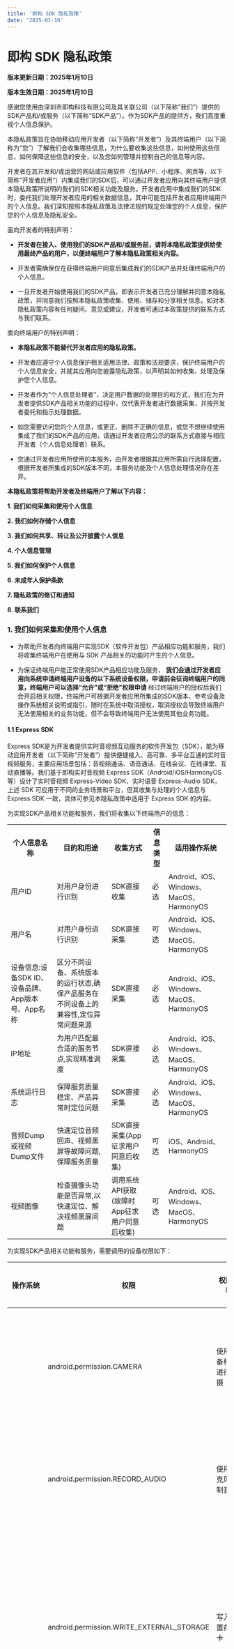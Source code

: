 ```yaml
---
title: '即构 SDK 隐私政策'
date: '2025-01-10'
---
```


# 即构 SDK 隐私政策

**版本更新日期：2025年1月10日**

**版本生效日期：2025年1月10日**


感谢您使用由深圳市即构科技有限公司及其关联公司（以下简称”我们“）提供的SDK产品和/或服务（以下简称“SDK产品”）。作为SDK产品的提供方，我们高度重视个人信息保护。

本隐私政策旨在协助移动应用开发者（以下简称“开发者”）及其终端用户（以下简称为“您”）了解我们会收集哪些信息，为什么要收集这些信息，如何使用这些信息，如何保障这些信息的安全，以及您如何管理并控制自己的信息等内容。

开发者在其开发和/或运营的网站或应用软件（包括APP、小程序、网页等，以下简称”开发者应用“）内集成我们的SDK后，可以通过开发者应用向其终端用户提供本隐私政策所说明的我们的SDK相关功能及服务。开发者应用中集成我们的SDK时，委托我们处理开发者应用的相关数据信息，其中可能包括开发者应用终端用户的个人信息。我们深知按照本隐私政策及法律法规的规定处理您的个人信息，保护您的个人信息及隐私安全。

面向开发者的特别声明：

 - **开发者在接入、使用我们的SDK产品和/或服务前，请将本隐私政策提供给使用最终产品的用户，以便终端用户了解本隐私政策相关内容。**

 - 开发者需确保仅在获得终端用户同意后集成我们的SDK产品并处理终端用户的个人信息。

 - 一旦开发者开始使用我们的SDK产品，即表示开发者已充分理解并同意本隐私政策，并同意我们按照本隐私政策收集、使用、储存和分享相关信息。如对本隐私政策内容有任何疑问、意见或建议，开发者可通过本政策提供的联系方式与我们联系。

面向终端用户的特别声明：

 - **本隐私政策不能替代开发者应用的隐私政策。**

 - 开发者应遵守个人信息保护相关适用法律、政策和法规要求，保护终端用户的个人信息安全，并就其应用向您披露隐私政策，以声明其如何收集、处理及保护您个人信息。

 - 开发者作为“个人信息处理者”，决定用户数据的处理目的和方式，我们在为开发者提供SDK产品相关功能的过程中，仅代表开发者进行数据采集，并按开发者委托和指示处理数据。

 - 如您需要访问您的个人信息，或更正、删除不正确的信息，或您不想继续使用集成了我们的SDK产品的应用，请通过开发者应用公示的联系方式直接与相应开发者（个人信息处理者）联系。

 - 您通过开发者应用所使用的本服务，由开发者根据其应用所需自行选择配置，根据开发者所集成的SDK版本不同，本服务功能及个人信息处理情况存在差异。

**本隐私政策将帮助开发者及终端用户了解以下内容：**

**1. 我们如何采集和使用个人信息**

**2. 我们如何存储个人信息**

**3. 我们如何共享、转让及公开披露个人信息**

**4. 个人信息管理**

**5. 我们如何保护个人信息**

**6. 未成年人保护条款**

**7. 隐私政策的修订和通知**

**8. 联系我们**

### 1. 我们如何采集和使用个人信息

- 为帮助开发者向终端用户实现SDK（软件开发包）产品相应功能和服务，我们将收集终端用户在使用与 SDK 产品相关的功能时产生的个人信息。

- 为保证终端用户能正常使用SDK产品相应功能及服务， **我们会通过开发者应用向系统申请终端用户设备的以下系统设备权限，申请前会征询终端用户的同意，终端用户可以选择“允许”或“拒绝”权限申请** 经过终端用户的授权后我们会开启相关权限，终端用户可根据开发者应用所集成的SDK版本、参考设备及操作系统相关说明或指引，随时在系统中取消授权，取消授权会导致终端用户无法使用相关的业务功能，但不会导致终端用户无法使用其他业务功能。

#### 1.1 Express SDK

Express SDK是为开发者提供实时音视频互动服务的软件开发包（SDK），能为移动应用开发者（以下简称“开发者”）提供便捷接入、高可靠、多平台互通的实时音视频服务，主要应用场景包括：音视频通话、语音通话、在线会议、在线课堂、互动直播等。我们基于即构实时音视频 Express SDK（Android/iOS/HarmonyOS等）设计了实时音视频 Express-Video SDK、实时语音 Express-Audio SDK，上述 SDK 可应用于不同的业务场景和平台，但其收集与处理的个人信息与 Express SDK 一致，具体可参见本隐私政策中适用于 Express SDK 的内容。

为实现SDK产品相关功能和服务，我们将收集以下终端用户的信息：

<table>
<tbody>
<tr>
<th>个人信息名称</th>
<th>目的和用途</th>
<th>收集方式</th>
<th>信息类型</th>
<th>适用操作系统</th>
</tr>
<tr>
<td>用户ID</td>
<td>对用户身份进行识别</td>
<td>SDK直接收集</td>
<td>必选</td>
<td>Android、iOS、Windows、MacOS、HarmonyOS</td>
</tr>
<tr>
<td>用户名</td>
<td>对用户身份进行识别</td>
<td>SDK直接采集</td>
<td>可选</td>
<td>Android、iOS、Windows、MacOS、HarmonyOS</td>
</tr>
<tr>
<td>设备信息:设备SDK ID、设备品牌、App版本号、App名称</td>
<td>区分不同设备、系统版本的运行状态,确保产品服务在不同设备上的兼容性,定位异常问题来源</td>
<td>SDK直接采集</td>
<td>必选</td>
<td>Android、iOS、Windows、MacOS、HarmonyOS</td>
</tr>
<tr>
<td>IP地址</td>
<td>为用户匹配最合适的服务节点,实现精准调度</td>
<td>SDK直接采集</td>
<td>必选</td>
<td>Android、iOS、Windows、MacOS、HarmonyOS</td>
</tr>
<tr>
<td>系统运行日志</td>
<td>保障服务质量稳定、产品异常时定位问题</td>
<td>SDK直接采集</td>
<td>必选</td>
<td>Android、iOS、Windows、MacOS、HarmonyOS</td>
</tr>
<tr>
<td>音频Dump或视频Dump文件</td>
<td>快速定位音频回声、视频黑屏等故障问题,保障服务质量</td>
<td>SDK直接采集(App征求用户同意后收集)</td>
<td>可选</td>
<td>iOS、Android、HarmonyOS</td>
</tr>
<tr>
<td>视频图像</td>
<td>检查摄像头功能是否异常,以快速定位、解决视频黑屏问题</td>
<td>调用系统API获取(故障时App征求用户同意后收集)</td>
<td>可选</td>
<td>Android、iOS、Windows、MacOS、HarmonyOS</td>
</tr>
</tbody>
</table>

为实现SDK产品相关功能和服务，需要调用的设备权限如下：

<table>
  <thead>
    <tr>
      <th>操作系统</th>
      <th>权限</th>
      <th>权限说明</th>
      <th>权限类型</th>
      <th>使用目的</th>
    </tr>
  </thead>
  <tbody>
    <tr>
      <td rowspan="8">Android</td>
      <td>android.permission.CAMERA</td>
      <td>使用设备相机进行拍摄</td>
      <td>必选</td>
      <td>采集摄像头画面，以实现与其他用户进行音视频通话、实时互动的功能</td>
    </tr>
    <tr>
      <td>android.permission.RECORD_AUDIO</td>
      <td>使用麦克风录制音频</td>
      <td>必选</td>
      <td>采集声音，以实现与其他用户进行音视频通话、实时互动的功能</td>
    </tr>
    <tr>
      <td>android.permission.WRITE_EXTERNAL_STORAGE</td>
      <td>写入外置存储卡</td>
      <td>必选</td>
      <td>若需要使用媒体播放器或音效播放器加载 Android 外部存储内的媒体资源文件，则需要申请此权限，否则 SDK 无法加载资源</td>
    </tr>
    <tr>
      <td>android.permission.INTERNET</td>
      <td>访问网络权限</td>
      <td>必选</td>
      <td>SDK基本功能需要在联网的情况下才能使用</td>
    </tr>
    <tr>
      <td>android.permission.ACCESS_WIFI_STATE</td>
      <td>获取当前WiFi状态</td>
      <td>必选</td>
      <td rowspan="2">SDK 会根据网络状态的改变执行不同的操作。例如，当网络重连时，SDK 内部会将网络断开时的状态都恢复，用户不需做额外的操作</td>
    </tr>
    <tr>
      <td>android.permission.ACCESS_NETWORK_STATE</td>
      <td>获取当前网络状态权限</td>
      <td>必选</td>
    </tr>
    <tr>
      <td>android.permission.BLUETOOTH</td>
      <td>连接设备蓝牙权限</td>
      <td>必选</td>
      <td>连接蓝牙设备时需使用该权限</td>
    </tr>
    <tr>
      <td>android.permission.READ_PHONE_STATE</td>
      <td>允许以只读的方式访问电话状态，包括当前呼叫状态</td>
      <td>可选</td>
      <td>SDK 会根据当前的呼叫状态，启停音频设备。如：监听到当前为呼叫状态，则 SDK 会自动停止使用音频设备，直到通话结束</td>
    </tr>
    <tr>
      <td rowspan="2">iOS</td>
      <td>NSCameraUsageDescription</td>
      <td>访问设备的相机</td>
      <td>必选</td>
      <td>采集摄像头画面，以实现与其他用户进行音视频通话、实时互动的功能</td>
    </tr>
    <tr>
      <td>NSMicrophoneUsageDescription</td>
      <td>访问设备的麦克风</td>
      <td>必选</td>
      <td>采集声音，以实现与其他用户进行音视频通话、实时互动的功能</td>
    </tr>
    <tr>
      <td rowspan="8">Harmony OS</td>
      <td>ohos.permission.CAMERA</td>
      <td>允许应用使用相机拍摄照片和录制视频</td>
      <td>必选</td>
      <td>采集摄像头画面，以实现与其他用户进行音视频通话、实时互动的功能</td>
    </tr>
    <tr>
      <td>ohos.permission.MICROPHONE</td>
      <td>允许使用麦克风</td>
      <td>必选</td>
      <td>采集声音，以实现与其他用户进行音视频通话、实时互动的功能</td>
    </tr>
    <tr>
      <td>ohos.permission.WRITE_MEDIA</td>
      <td>允许应用读写用户外部存储中的媒体文件信息</td>
      <td>必选</td>
      <td>若需要使用媒体播放器或音效播放器加载用户外部存储内的媒体文件，则需要申请此权限，否则 SDK 无法加载资源</td>
    </tr>
    <tr>
      <td>ohos.permission.INTERNET</td>
      <td>允许使用Internet网络</td>
      <td>必选</td>
      <td>发起网络访问请求，SDK基本功能需要在联网的情况下才能使用</td>
    </tr>
    <tr>
      <td>ohos.permission.GET_NETWORK_INFO</td>
      <td>允许应用获取数据网络信息</td>
      <td>必选</td>
      <td>获取网络连接信息</td>
    </tr>
    <tr>
      <td>ohos.permission.GET_WIFI_INFO</td>
      <td>获取当前WiFi状态</td>
      <td>必选</td>
      <td>判断wifi是否开启</td>
    </tr>
    <tr>
      <td>ohos.permission.DISCOVER_BLUETOOTH</td>
      <td>允许应用配置本地蓝牙，查找远端设备且与之配对连接</td>
      <td>必选</td>
      <td>连接蓝牙设备时需要使用该权限</td>
    </tr>
    <tr>
      <td>ohos.permission.GET_TELEPHONY_STATE</td>
      <td>允许应用读取电话信息</td>
      <td>可选</td>
      <td>SDK 会根据当前的呼叫状态，启停音频设备。如监听到当前为呼叫状态，则 SDK 会自动停止使用音频设备，直到通话结束</td>
    </tr>
  </tbody>
</table>

#### 1.2 ZegoMiniGameEngine SDK

ZegoMiniGameEngine(即构小游戏引擎) SDK是一款为开发者提供小游戏资源和一起玩服务功能的软件开发包，适用于小游戏平台产品。

为实现SDK产品相关功能和服务，我们将收集和使用以下终端用户的信息：

<table border="1">
  <thead>
    <tr>
      <th>个人信息名称</th>
      <th>目的和用途</th>
      <th>收集方式</th>
      <th>信息类型</th>
      <th>适用操作系统</th>
    </tr>
  </thead>
  <tbody>
    <tr>
      <td>用户头像、昵称、性别</td>
      <td>游戏内展示玩家信息,为玩家提供更好的游戏体验</td>
      <td>SDK间接收集</td>
      <td>必选:用户头像、昵称; 可选:性别</td>
      <td>Android、iOS、Windows、MacOS</td>
    </tr>
    <tr>
      <td>设备型号、浏览器类型、操作系统版本、电信运营商、SIM卡IMSI信息、软件使用记录</td>
      <td>产品异常问题反馈及查询</td>
      <td>SDK直接采集</td>
      <td>必选</td>
      <td>Android、iOS、Windows、MacOS</td>
    </tr>
    <tr>
      <td>IP地址、语言、时区</td>
      <td>确保服务对象为预期的区域</td>
      <td>SDK直接采集</td>
      <td>必选</td>
      <td>Android、iOS、Windows、MacOS</td>
    </tr>
    <tr>
      <td>用户账号访问记录</td>
      <td>用户登陆</td>
      <td>SDK间接收集</td>
      <td>必选</td>
      <td>Android、iOS、Windows、MacOS</td>
    </tr>
    <tr>
      <td>用户设备Token令牌</td>
      <td>用户在初始化 SDK 时,通过获取和鉴别Token令牌,判断用户设备是否有权限使用小游戏服务,避免因权限控制缺失或操作不当引发的风险问题</td>
      <td>SDK间接收集</td>
      <td>必选</td>
      <td>Android、iOS、Windows、MacOS</td>
    </tr>
    <tr>
      <td>日志信息</td>
      <td>产品异常问题定位和排查,优化产品功能</td>
      <td>SDK直接采集</td>
      <td>必选</td>
      <td>Android、iOS、Windows、MacOS</td>
    </tr>
  </tbody>
</table>

为实现SDK产品相关功能和服务，需要调用的设备权限如下：

<table border="1">
  <thead>
    <tr>
      <th>操作系统</th>
      <th>权限</th>
      <th>权限说明</th>
      <th>权限类型</th>
      <th>使用目的</th>
    </tr>
  </thead>
  <tbody>
    <tr>
      <td rowspan="5">Android</td>
      <td>android.permission.INTERNET</td>
      <td>获取网络连接</td>
      <td>必选</td>
      <td>SDK 基本功能需要在联网的情况下才可以使用</td>
    </tr>
    <tr>
      <td>android.permission.ACCESS_WIFI_STATE</td>
      <td>获取当前Wi-Fi状态权限</td>
      <td>必选</td>
      <td rowspan="2">SDK 会根据网络状态的改变执行不同的操作。 例如，当网络重连时，SDK 内部会将网络断开时的状态都恢复，用户不需做额外的操作</td>
    </tr>
    <tr>
      <td>android.permission.ACCESS_NETWORK_STATE</td>
      <td>获取当前网络权限</td>
      <td>必选</td>
    </tr>
    <tr>
      <td>android.permission.ACCESS_COARSE_LOCATION</td>
      <td>访问粗略位置信息</td>
      <td>可选</td>
      <td>确保服务对象为预期的区域</td>
    </tr>
    <tr>
      <td>android.permission.ACCESS_FINE_LOCATION</td>
      <td>访问精确位置信息</td>
      <td>可选</td>
      <td>匹配玩家位置，优化游戏体验</td>
    </tr>
    <tr>
      <td>iOS</td>
      <td>NSLocationWhenInUseUsageDescription</td>
      <td>使用期间访问位置信息</td>
      <td>可选</td>
      <td>确保服务对象为预期的区域</td>
    </tr>
  </tbody>
</table>

#### 1.3 ZIM SDK

ZIM SDK是为移动应用开发者（以下简称“开发者”）提供全平台互动、高并发、低延时、高可用的实时通信互动功能的软件开发包，适用于即构即时通讯、语聊房、在线健身等产品和/或服务、解决方案。

为实现SDK产品相关功能和服务，我们将收集和使用以下终端用户的信息：

<table border="1">
  <thead>
    <tr>
      <th>个人信息名称</th>
      <th>目的和用途</th>
      <th>收集方式</th>
      <th>信息类型</th>
      <th>适用操作系统</th>
    </tr>
  </thead>
  <tbody>
    <tr>
      <td>用户信息:用户ID、用户名、头像、自定义扩展字段(个性签名等)</td>
      <td>对用户身份进行识别、验证,实现产品基本功能</td>
      <td>SDK直接收集</td>
      <td>必选</td>
      <td>Android、iOS、Windows、MacOS、Harmony OS</td>
    </tr>
    <tr>
      <td>用户聊天信息(文本消息、自定义消息、音视频消息)</td>
      <td>便于用户离线接收会话聊天消息、随时查询会话聊天消息</td>
      <td>SDK直接采集</td>
      <td>必选</td>
      <td>Android、iOS、Windows、MacOS、Harmony OS</td>
    </tr>
    <tr>
      <td>应用内好友信息(用户注册ID)</td>
      <td>SDK基本功能</td>
      <td>SDK直接采集</td>
      <td>必选</td>
      <td>Android、iOS、Windows、MacOS、Harmony OS</td>
    </tr>
    <tr>
      <td>Device ID(用户设备唯一标识,取用户uuid自行按照规则生成一串标识id)</td>
      <td>实现多设备消息同步以及离线推送的功能</td>
      <td>SDK直接采集</td>
      <td>必选</td>
      <td>Android、iOS、Windows、MacOS、Harmony OS</td>
    </tr>
    <tr>
      <td>系统平台类型(Android、iOS、Windows、Mac、Web、小程序)</td>
      <td>实现多平台消息同步功能及定位产品问题</td>
      <td>SDK直接采集</td>
      <td>必选</td>
      <td>Android、iOS、Windows、MacOS、Harmony OS</td>
    </tr>
    <tr>
      <td>IP地址、网络类型</td>
      <td>保证服务质量稳定及定位产品问题</td>
      <td>SDK直接采集</td>
      <td>必选</td>
      <td>Android、iOS、Windows、MacOS、Harmony OS</td>
    </tr>
  </tbody>
</table>

为实现ZIM SDK产品相关功能和服务，需要调用的设备权限如下：

<table>
  <thead>
    <tr>
      <th>操作系统</th>
      <th>权限</th>
      <th>权限说明</th>
      <th>权限类型</th>
      <th>使用目的</th>
    </tr>
  </thead>
  <tbody>
    <tr>
      <td rowspan="3">Android</td>
      <td>android.permission.INTERNET</td>
      <td>发起网络访问请求</td>
      <td>必选</td>
      <td>SDK基本功能需要在联网的情况下才能使用</td>
    </tr>
    <tr>
      <td>android.permission.ACCESS_WIFI_STATE</td>
      <td>判断WiFi是否开启</td>
      <td>必选</td>
      <td rowspan="2">SDK 会根据网络状态的改变执行不同的操作。例如，当网络重连时，SDK 内部会将网络断开时的状态都恢复，用户不需做额外的操作</td>
    </tr>
    <tr>
      <td>android.permission.ACCESS_NETWORK_STATE</td>
      <td>检查网络状态是否可用</td>
      <td>必选</td>
    </tr>
    <tr>
      <td rowspan="3">Harmony OS</td>
      <td>ohos.permission.INTERNET</td>
      <td>允许使用Internet网络</td>
      <td>必选</td>
      <td>发起网络访问请求，SDK基本功能需要在联网的情况下才能使用</td>
    </tr>
    <tr>
      <td>ohos.permission.GET_NETWORK_INFO</td>
      <td>允许应用获取数据网络信息</td>
      <td>必选</td>
      <td>获取网络连接信息</td>
    </tr>
    <tr>
      <td>ohos.permission.GET_WIFI_INFO</td>
      <td>获取当前WiFi状态</td>
      <td>必选</td>
      <td>判断wifi是否开启</td>
    </tr>
  </tbody>
</table>

为方便应用开发者快速构建更丰富的即时通讯功能与服务，我们开发了可与ZIM SDK配套使用的ZPNs SDK（用于接收离线推送）和ZIM Audio SDK（支持完整语音处理功能），应用开发者可根据其业务需求选择是否集成。ZPNs SDK和ZIM Audio SDK将收集终端用户在使用与 SDK 产品相关的功能时产生的如下个人信息：

<table border="1">
  <thead>
    <tr>
      <th>SDK名称</th>
      <th>个人信息名称</th>
      <th>目的和用途</th>
      <th>收集方式</th>
      <th>信息类型</th>
      <th>适用操作系统</th>
    </tr>
  </thead>
  <tbody>
    <tr>
      <td>ZPNS SDK</td>
      <td>推送信息日志</td>
      <td>用于了解推送信息送达的情况及定位产品问题</td>
      <td>保存到本地</td>
      <td>必选</td>
      <td>iOS、Android</td>
    </tr>
    <tr>
      <td>ZIM Audio SDK</td>
      <td>录音</td>
      <td>发送语音消息时采集声音</td>
      <td>录制后保存到本地</td>
      <td>必选</td>
      <td>iOS、Android</td>
    </tr>
    <tr>
      <td>ZIM Audio SDK</td>
      <td>录制播放信息本地日志</td>
      <td>用于了解播放与录制时内部情况及定位产品问题</td>
      <td>保存到本地</td>
      <td>必选</td>
      <td>iOS、Android</td>
    </tr>
  </tbody>
</table>

应用开发者可选配置的ZPNs SDK和ZIM Audio SDK，将通过开发者应用申请开启终端用户设备操作系统的如下权限：

<table border="1">
  <thead>
    <tr>
      <th>SDK名称</th>
      <th>操作系统</th>
      <th>权限</th>
      <th>权限说明</th>
      <th>权限类型</th>
      <th>使用目的</th>
    </tr>
  </thead>
  <tbody>
    <tr>
      <td>ZPNs SDK</td>
      <td>Android</td>
      <td>android.permission.INTERNET</td>
      <td>发起网络访问请求</td>
      <td>必选</td>
      <td>SDK 需要联网注册用于标识唯一设备的标识符，确保能准确进行消息推送</td>
    </tr>
    <tr>
      <td>ZPNs SDK</td>
      <td>Android</td>
      <td>android.permission.POST_NOTIFICATIONS</td>
      <td>允许应用向用户推送通知</td>
      <td>必选</td>
      <td>用于适配Android 13及以上设备的应用弹出通知</td>
    </tr>
    <tr>
      <td>ZPNs SDK</td>
      <td>Android</td>
      <td>android.permission.ACCESS_WIFI_STATE</td>
      <td>允许应用访问有关当前 Wi-Fi 网络状态的信息</td>
      <td>必选</td>
      <td>检测网络连接状态。</td>
    </tr>
    <tr>
      <td>ZPNs SDK</td>
      <td>Android</td>
      <td>android.permission.ACCESS_NETWORK_STATE</td>
      <td>允许应用访问有关任何网络连接(Wi-Fi、移动数据等)的状态</td>
      <td>必选</td>
      <td>检测网络连接状态。</td>
    </tr>
    <tr>
      <td>ZIM Audio SDK</td>
      <td>Android</td>
      <td>android.permission.RECORD_AUDIO</td>
      <td>允许应用程序使用设备的麦克风来录制声音</td>
      <td>必选</td>
      <td>SDK 需要通过麦克风来录制音频文件</td>
    </tr>
    <tr>
      <td>ZPNs SDK</td>
      <td>iOS</td>
      <td>NSMicrophoneUsageDescription</td>
      <td>允许应用程序使用设备的麦克风来录制声音</td>
      <td>必选</td>
      <td>SDK 需要通过麦克风来录制音频文件</td>
    </tr>
  </tbody>
</table>

#### 1.4 超级白板 SDK

即构超级白板 SDK是为移动应用开发者（以下简称“开发者”）提供完整的多人实时白板互动协同服务的SDK，包括白板涂鸦、实时轨迹同步、文档共享、文件转码、白板录制与回放、白板与实时音视频同步等多种能力。

即构超级白板SDK适用于超级白板、小班课、大班课、在线音乐/美术/编程教学、远程医疗等产品和/或服务、解决方案。

为实现SDK产品相关功能和服务，我们将收集和使用以下终端用户的信息：

<table border="1">
  <thead>
    <tr>
      <th>个人信息名称</th>
      <th>目的和用途</th>
      <th>收集方式</th>
      <th>信息类型</th>
      <th>适用操作系统</th>
    </tr>
  </thead>
  <tbody>
    <tr>
      <td>用户昵称</td>
      <td>用户登录房间时显示，提升用户体验</td>
      <td>SDK直接收集</td>
      <td>必选</td>
      <td>Android、iOS、Web</td>
    </tr>
    <tr>
      <td>房间号（roomid）、AppID、用户ID (userid)</td>
      <td>用户身份验证</td>
      <td>SDK直接收集</td>
      <td>必选</td>
      <td>Android、iOS、Web</td>
    </tr>
    <tr>
      <td>App版本号、DeviceID、操作系统</td>
      <td>区分不同设备、系统版本，确保产品服务在不同设备上的兼容性，优化用户体验，定位和分析异常问题来源</td>
      <td>SDK直接采集</td>
      <td>必选</td>
      <td>Android、iOS</td>
    </tr>
    <tr>
      <td>设备品牌（例如：华为、oppo、浏览器品牌：谷歌，火狐）</td>
      <td>区分不同设备、系统版本，确保产品服务在不同设备上的兼容性，优化用户体验，定位和分析异常问题来源</td>
      <td>SDK直接采集</td>
      <td>必选</td>
      <td>Android、iOS、Web</td>
    </tr>
    <tr>
      <td>UUID</td>
      <td>用户身份验证，定位产品异常问题及追踪分析</td>
      <td>SDK直接采集</td>
      <td>必选</td>
      <td>Android、iOS</td>
    </tr>
    <tr>
      <td>IP地址</td>
      <td>为用户匹配最合适的服务节点；定位缺陷问题</td>
      <td>SDK直接采集</td>
      <td>必选</td>
      <td>Android、iOS、Web</td>
    </tr>
    <tr>
      <td>操作日志</td>
      <td>保障服务质量稳定、产品异常时定位问题</td>
      <td>SDK直接采集</td>
      <td>必选</td>
      <td>Android、iOS、Web</td>
    </tr>
    <tr>
      <td>用户上传的文件</td>
      <td>用户使用文件共享、文件转码功能时，需上传用户所需共享、转码的文件</td>
      <td>用户主动上传</td>
      <td>必选</td>
      <td>Android、iOS、Web</td>
    </tr>
    <tr>
      <td>用户转码文件的源文件</td>
      <td>实现文件转码、文件共享功能</td>
      <td>SDK直接采集用户主动上传</td>
      <td>必选</td>
      <td>Android、iOS、Web</td>
    </tr>
  </tbody>
</table>

为实现SDK产品相关功能和服务，需要调用的设备权限如下：

<table border="1">
  <thead>
    <tr>
      <th>操作系统</th>
      <th>权限</th>
      <th>权限说明</th>
      <th>权限类型</th>
      <th>使用目的</th>
    </tr>
  </thead>
  <tbody>
    <tr>
      <td rowspan="5">Android</td>
      <td>android.permission.READ_EXTERNAL_STORAGE</td>
      <td>读取外置存储卡</td>
      <td>必选</td>
      <td>读取用户外置存储卡中的文件，以实现文件转码、文件共享、白板回放等功能</td>
    </tr>
    <tr>
      <td>android.permission.WRITE_EXTERNAL_STORAGE</td>
      <td>写入外置存储卡</td>
      <td>必选</td>
      <td>将用户在使用文件转码、文件共享、白板录制相关功能时创建或更新的图片或文件，写入用户外置存储卡</td>
    </tr>
    <tr>
      <td>android.permission.INTERNET</td>
      <td>发起网络访问请求</td>
      <td>必选</td>
      <td>SDK基本功能需要在联网的情况下才能使用</td>
    </tr>
    <tr>
      <td>android.permission.ACCESS_WIFI_STATE</td>
      <td>判断WiFi是否开启</td>
      <td>必选</td>
      <td rowspan="2">SDK会根据网络状态的改变执行不同的操作。例如，当网络重连时，SDK内部会将网络断开时的状态都恢复，用户不需做额外的操作</td>
    </tr>
    <tr>
      <td>android.permission.ACCESS_NETWORK_STATE</td>
      <td>检查网络状态是否可用</td>
      <td>必选</td>
    </tr>
    <tr>
      <td>iOS</td>
      <td>NSMediaLibraryUsageDescription</td>
      <td>访问用户的媒体库</td>
      <td>必选</td>
      <td>读取用户外置存储卡中的文件，写入用户创建或更改的文件，以实现文件转码、文件共享、白板录制与回放相关功能</td>
    </tr>
  </tbody>
</table>

#### 1.5 Effects SDK

即构AI美颜（Effects SDK）是为移动应用开发者提供的智能图像渲染和美颜算法能力的软件开发包，支持智能美颜、AR特效、图像分割等功能。

为实现SDK产品相关功能和服务，我们将收集和使用以下终端用户的信息：

<table border="1">
  <thead>
    <tr>
      <th>个人信息名称</th>
      <th>目的和用途</th>
      <th>收集方式</th>
      <th>信息类型</th>
      <th>适用操作系统</th>
      <th>处理方式</th>
    </tr>
  </thead>
  <tbody>
    <tr>
      <td>面部特征值信息、虹膜</td>
      <td>实现AI美颜功能</td>
      <td>SDK直接收集</td>
      <td>必要</td>
      <td>iOS、Android</td>
      <td>本地处理，不上传、不存储、不共享</td>
    </tr>
    <tr>
      <td>日志信息：操作系统类型</td>
      <td>产品出现故障时排查异常问题</td>
      <td>SDK直接采集</td>
      <td>必要</td>
      <td>iOS、Android</td>
      <td>加密存储于本地，不会上传ZEGO服务端</td>
    </tr>
  </tbody>
</table>

为实现SDK产品相关功能和服务，需要调用的设备权限如下：

<table>
  <thead>
    <tr>
      <th>操作系统</th>
      <th>权限</th>
      <th>权限说明</th>
      <th>权限类型</th>
      <th>使用目的</th>
    </tr>
  </thead>
  <tbody>
    <tr>
      <td rowspan="5">Android</td>
      <td>android.permission.CAMERA</td>
      <td>使用设备相机进行拍摄</td>
      <td>必选</td>
      <td>用户选择对拍摄的照片进行AI美颜处理时，需打开相机拍摄</td>
    </tr>
    <tr>
      <td>android.permission.WRITE_EXTERNAL_STORAGE</td>
      <td>写入存储卡</td>
      <td>必选</td>
      <td>用户将AI美颜处理后的照片保存至设备存储卡</td>
    </tr>
    <tr>
      <td>android.permission.INTERNET</td>
      <td>发起网络访问请求</td>
      <td>必选</td>
      <td>SDK基本功能需要在联网的情况下才能使用</td>
    </tr>
    <tr>
      <td>android.permission.ACCESS_WIFI_STATE</td>
      <td>判断WiFi是否开启</td>
      <td>必选</td>
      <td rowspan="2">SDK 会根据网络状态的改变执行不同的操作。例如，当网络重连时，SDK 内部会将网络断开时的状态都恢复，用户不需做额外的操作</td>
    </tr>
    <tr>
      <td>android.permission.ACCESS_NETWORK_STATE</td>
      <td>检查网络状态是否可用</td>
      <td>必选</td>
    </tr>
    <tr>
      <td>iOS</td>
      <td>NSCameraUsageDescription</td>
      <td>访问设备的相机</td>
      <td>必选</td>
      <td>用户选择对拍摄的照片进行AI美颜处理时，需打开相机拍摄</td>
    </tr>
  </tbody>
</table>

#### 1.6 实时传译 SDK

即构实时传译 SDK 是为应用开发者提供实时翻译服务的软件工具包。 为实现 SDK 产品相关功能和服务，我们将收集和使用以下终端用户的信息：

<table>
  <thead>
    <tr>
      <th>个人信息名称</th>
      <th>目的和用途</th>
      <th>收集方式</th>
      <th>信息类型</th>
      <th>适用操作系统</th>
    </tr>
  </thead>
  <tbody>
    <tr>
      <td>音视频频信息</td>
      <td>实现SDK产品的基本功能</td>
      <td>SDK直接收集</td>
      <td>必选</td>
      <td>Android、iOS</td>
    </tr>
    <tr>
      <td>Device ID</td>
      <td>定位产品问题，作为用户终端设备标识，实现多设备消息同步功能</td>
      <td>SDK直接采集</td>
      <td>必选</td>
      <td>Android、iOS</td>
    </tr>
    <tr>
      <td>系统平台 (Android、iOS)</td>
      <td rowspan="2">区分不同设备、系统版本的运行状态，确保产品服务在不同设备上的兼容性，定位异常问题来源</td>
      <td>SDK直接采集</td>
      <td>必选</td>
      <td>Android、iOS</td>
    </tr>
    <tr>
      <td>设备型号</td>
      <td>SDK直接采集</td>
      <td>必选</td>
      <td>Android、iOS</td>
    </tr>
    <tr>
      <td>IP地址</td>
      <td>为用户匹配最合适的服务节点，实现精准调度</td>
      <td>间接收集</td>
      <td>必选</td>
      <td>Android、iOS</td>
    </tr>
    <tr>
      <td>操作日志/故障日志</td>
      <td>保障服务质量稳定、产品异常时定位问题</td>
      <td>SDK直接采集</td>
      <td>必选</td>
      <td>Android、iOS</td>
    </tr>
  </tbody>
</table>

为实现SDK产品的相应功能所必需，我们会在实时传译SDK产品中嵌入第三方SDK ，第三方SDK 的信息如下：

<table style={{tableLayout:"fixed",wordBreak:"break-all"}}>
  <thead >
    <tr>
      <th style={{width:"15%"}}>第三方SDK名称</th>
      <th style={{width:"15%"}}>第三方SDK提供方的公司名称</th>
      <th style={{width:"15%"}}>处理的个人信息类型</th>
      <th style={{width:"15%"}}>使用目的和场景</th>
      <th style={{width:"20%"}}>适用操作系统</th>
      <th style={{width:"auto"}}>第三方 SDK 个人信息保护规则</th>
    </tr>
  </thead>
  <tbody>
    <tr>
      <td>Cloud Speech-to-Text</td>
      <td>Google</td>
      <td>音视频数据</td>
      <td>语音识别和文本翻译</td>
      <td>iOS、Android</td>
      <td><a href="https://cloud.google.com/speech-to-text?hl=zh-cn" style={{color:"#2277ff" ,borderBottom: "none"}} target="_blank"> {"https://cloud.google.com/speech-to-text?hl=zh-cn"} </a></td>
    </tr>
    <tr>
      <td>微软语音识别</td>
      <td>Microsoft</td>
      <td>音视频数据</td>
      <td>语音识别和文本翻译</td>
      <td>iOS、Android</td>
      <td><a href="https://www.microsoft.com/zh-cn/privacy/privacy-statement#mainspeechrecognitionmodule" style={{color:"#2277ff" ,borderBottom: "none"}} target="_blank"> {"https://www.microsoft.com/zh-cn/privacy/privacy-statement#mainspeechrecognitionmodule"} </a></td>
    </tr>
    <tr>
      <td>科大讯飞语音转写SDK</td>
      <td>科大讯飞股份有限公司</td>
      <td>音视频数据</td>
      <td>语音识别和文本翻译</td>
      <td>iOS、Android</td>
      <td><a href="https://www.xfyun.cn/doc/total_sdk_privacy/lfasr_privacy.html" style={{color:"#2277ff" ,borderBottom: "none"}} target="_blank"> {"https://www.xfyun.cn/doc/total_sdk_privacy/lfasr_privacy.html"} </a></td>
    </tr>
  </tbody>
</table>

为实现SDK产品相关功能和服务，需要调用的设备权限如下：

<table>
  <thead>
    <tr>
      <th>操作系统</th>
      <th>权限</th>
      <th>权限说明</th>
      <th>使用目的</th>
    </tr>
  </thead>
  <tbody>
    <tr>
      <td rowspan="3">Android</td>
      <td>android.permission.INTERNET</td>
      <td>访问网络权限</td>
      <td>发起网络访问请求，SDK基本功能需要在联网的情况下才能使用</td>
    </tr>
    <tr>
      <td>android.permission.ACCESS_WIFI_STATE</td>
      <td>获取当前WiFi状态</td>
      <td>判断wifi是否开启</td>
    </tr>
    <tr>
      <td>android.permission.ACCESS_NETWORK_STATE</td>
      <td>获取当前网络状态权限</td>
      <td>检查网络状态是否可用</td>
    </tr>
  </tbody>
</table>


#### 1.7 AI Agent

即构 AI Agent 产品，基于即构自主研发的Express SDK、ZIM SDK，并提供搭载大语言模型、语音识别、文字转语音等AI服务的服务端API，为应用开发者实现终端用户与AI进行超低延迟的互动聊天、实时语音通话等互动能力，主要应用场景包括：AI陪伴、AI客服、AI数字人直播等。   

为帮助应用开发者实现终端用户与AI进行智能对话的能力，AI Agent会通过Express SDK、ZIM SDK来收集、处理互动聊天、实时音视频通话相关功能所必需的个人信息（SDK采集和使用个人信息的详情见本政策<a href="#11-express-sdk" style={{color:"#2277ff" ,borderBottom: "none"}}>1.1</a>、<a href="#13-zim-sdk" style={{color:"#2277ff" ,borderBottom: "none"}}>1.3</a> 节相关内容）。同时，由Express SDK和ZIM SDK收集的对话信息、实时通话信息，将会传送至第三方语音识别、大语言模型、文本转语音等服务进行加工、理解，以便能输出更为智能、精准的对话。向第三方共享用户个人信息的详情见本政策 <a href="#3-我们如何共享转让及公开披露个人信息" style={{color:"#2277ff" ,borderBottom: "none"}}>3. 我们如何共享、转让及公开披露个人信息</a>。

#### 1.8 根据法律法规的规定，以下是征得用户同意的例外情形

请您理解，在下列情形中，根据法律法规及相关国家标准，我们收集和使用您的个人信息不必事先征得您的授权同意：

 - 与我们履行法律法规规定的义务相关的；

 - 与国家安全、国防安全直接相关的；

 - 与公共安全、公共卫生、重大公共利益直接相关的；

 - 与刑事侦查、起诉、审判和判决执行等直接相关的；

 - 出于维护您或他人的生命、财产等重大合法权益但又很难得到本人授权同意的；

 - 您自行向社会公众公开的个人信息；

 - 根据个人信息主体要求签订和履行合同所必需的；

 - 从合法公开披露的信息中收集的您的个人信息的，如合法的新闻报道、政府信息公开等渠道；

 - 用于维护软件及相关服务的安全稳定运行所必需的，例如发现、处置软件及相关服务的故障；

 - 法律法规规定的其他情形。

<u>特别提示：如我们收集的信息无法单独或结合其他信息识别到您的个人身份，其不属于法律意义上的个人信息。</u>

## 2. 我们如何存储个人信息

### 2.1 存储地点

一般情况下，我们在中华人民共和国境内收集和产生的个人信息，保存在位于中国大陆的服务器上。如果开发者将上述信息传输至境外，由开发者履行相关合规义务。在上述情形中，我们会一并要求数据接收方按照本隐私政策以及其他相关的安全保密措施来处理个人信息。

### 2.2 存储期限

通常，我们仅在为您提供服务期间保留您的信息，保留时长不会超过满足相关使用目的所必须的时间。但在下列情况下，且仅出于下列情况相关目的，我们有可能需要较长时间保留您的信息或部分信息：

  - 遵守适用的法律法规等有关规定；
  - 遵守法院判决、裁定或其他法律程序的要求；
  - 遵守相关政府机关或其他有权机关的要求；
  - 我们有理由确信需遵守法律法规等有关规定；
  - 为执行相关服务协议或本隐私声明、维护社会公共利益、处理投诉/纠纷，保护我们的客户、我们或我们的关联公司、其他用户或雇员的人身和财产安全或合法权益所合理必需的用途。

## 3. 我们如何共享、转让及公开披露个人信息

未经您同意，我们不会与任何无关第三方分享您的信息，以下情形除外：


<Steps>
<Step title="我们可能将您的信息与我们的关联公司、第三方服务提供商、承包商及代理分享，仅用作下列用途：">

- 提供“1. 我们如何采集和使用个人信息”中的所述相应功能或服务及对应目的所必需。例如：AI Agent 产品在为您提供与AI进行互动聊天、实时音视频通讯的功能时，我们需将您的个人信息（如：与AI对话时由您发送的对话信息）共享给我们的合作伙伴，这些合作伙伴包括但不限于大语言模型、语音识别及语音转换技术服务提供商，他们将使用这些数据进行问题理解，提高问题回答的准确性，但我们会要求他们遵守严格的数据保护规定，确保您的信息安全。在此场景下，您的信息将向第三方共享，具体如下：

  <table>
  <thead>
  <tr>
    <th>涉及第三方产品</th>
    <th>第三方公司名称</th>
    <th>共享的个人信息</th>
    <th>共享信息业务用途</th>
  </tr>
  </thead>
  <tbody>
  <tr>
    <td><a href="https://platform.minimaxi.com/document/Models?key=66701cb01d57f38758d581a4" style={{color:"#2277ff" ,borderBottom: "none"}} target="_blank">MiniMax 文本大模型、语音大模型</a></td>
    <td>上海稀宇科技有限公司</td>
    <td>对话信息（音频消息、文本消息）</td>
    <td>1）自动识别用户对话信息，将音频内容转化为文本内容；<br/>2）文本大模型对转化后的文本内容进行理解、加工，并向用户输出精准、智能的回答（文本内容）；<br/>3）将文本大模型预输出的文本内容转换成语音。</td>
  </tr>
  <tr>
    <td><a href="https://www.volcengine.com/docs/82379/1142195" style={{color:"#2277ff" ,borderBottom: "none"}} target="_blank">豆包大模型</a></td>
    <td>北京抖音信息服务有限公司</td>
    <td>对话信息（音频消息、文本消息）</td>
    <td>1）自动识别用户对话信息，将音频内容转化为文本内容；<br/>2）大模型对转化后的文本内容进行理解、加工，并向用户输出精准、智能的回答（文本内容）；<br/>3）将AI大模型预输出的文本内容转换成语音。</td>
  </tr>
  <tr>
    <td><a href="https://www.aliyun.com/product/bailian/features?spm=5176.29619931.J_AHgvE-XDhTWrtotIBlDQQ.6.e39559fc5NtlDA" style={{color:"#2277ff" ,borderBottom: "none"}} target="_blank">大模型服务平台百炼</a></td>
    <td>阿里云计算有限公司</td>
    <td>对话信息（音频消息、文本消息）</td>
    <td>1）自动识别用户对话信息，将音频内容转化为文本内容；<br/>2）大模型对转化后的文本内容进行理解、加工，并向用户输出精准、智能的回答（文本内容）；<br/>3）将AI大模型预输出的文本内容转换成语音。</td>
  </tr>
  <tr>
    <td><a href="https://cloud.tencent.com/document/product/1093/35680" style={{color:"#2277ff" ,borderBottom: "none"}} target="_blank">腾讯云语音识别</a></td>
    <td>腾讯云计算（北京）有限责任公司</td>
    <td>对话信息（音频消息）</td>
    <td>自动识别用户对话信息，将音频内容转化为文本内容。</td>
  </tr>
  <tr>
    <td><a href="https://www.volcengine.com/docs/6561/162929" style={{color:"#2277ff" ,borderBottom: "none"}} target="_blank">火山语音技术</a></td>
    <td>北京火山引擎科技有限公司</td>
    <td>对话信息（音频消息）</td>
    <td>1）自动识别用户对话信息，将音频内容转化为文字内容；<br/>2）将AI大模型预输出的文本内容转换成语音。</td>
  </tr>
  </tbody>
  </table>

- 履行我们在《即构云服务协议》或本声明中的义务、行使我们的权利。如我们与任何上述第三方分享您的信息，我们将努力确保第三方在使用您的信息时遵守本声明，及我们要求其遵守的其他适当保密和安全措施。

- 为维护网络秩序和安全、防止违法犯罪信息的传播，营造健康、积极的网络环境，部分应用开发者将通过我们的平台为其应用配置内容审核功能（如应用开发者未通过即构平台集成内容审核功能，则不存在本条所述的信息共享），在此场景下，您的信息将向第三方内容审核商共享，具体如下：

  Express SDK信息共享详情：

  <table>
    <thead>
      <tr>
        <th>第三方公司名称</th>
        <th>共享的个人信息</th>
        <th>共享信息业务用途</th>
      </tr>
    </thead>
    <tbody>
      <tr>
        <td>北京数美时代科技有限公司</td>
        <td rowspan="3">用户音视频信息（人脸、音频）</td>
        <td rowspan="3">进行内容审核，以防范、处置用户上传、发布的音视频信息包含违法违规内容（如：色情、暴力、恐怖、赌博、犯罪等）或违反公序良俗的内容等。</td>
      </tr>
      <tr>
        <td>上海依图网络科技有限公司</td>
      </tr>
      <tr>
        <td>杭州网易易盾科技有限公司</td>
      </tr>
    </tbody>
  </table>

  ZIM SDK信息共享详情：

  <table>
    <thead>
      <tr>
        <th>第三方公司名称</th>
        <th>共享的个人信息</th>
        <th>共享信息业务用途</th>
      </tr>
    </thead>
    <tbody>
      <tr>
        <td>北京数美时代科技有限公司</td>
        <td>用户聊天信息（文本消息、自定义消息、音视频消息）</td>
        <td>进行内容审核，以防范、处置用户发送的聊天信息包含违法违规内容（如：色情、暴力、恐怖、赌博、犯罪等）或违反公序良俗的内容等。</td>
      </tr>
    </tbody>
  </table>

</Step>
<Step title="随着我们业务的持续发展，我们以及我们的关联公司有可能进行合并、收购、资产转让或类似的交易，您的信息有可能作为此类交易的一部分而被转移。我们将遵守相关法律法规的要求，在转移前发出公告您，确保信息在转移时的机密性，以及变更后继续履行相应责任和义务。">
&nbsp;
</Step>
<Step title="我们还可能因以下原因而披露您的信息：">
  - 遵守适用的法律法规等有关规定。
  - 遵守法院判决、裁定或其他法律程序的规定。  
  - 遵守相关政府机关或其他有权机关的要求。
  - 我们有理由确信需遵守法律法规等有关规定。
  - 为执行相关服务协议或本隐私声明、维护社会公共利益、处理投诉/纠纷，保护我们的客户、我们或我们的关联公司、其他用户或雇员的人身和财产安全或合法权益所合理必需的用途。
  - 其它经过您合法授权的情形。
</Step>
</Steps>


如果我们因上述原因而披露您的信息，我们将在遵守法律法规相关规定及本声明的基础上，及时告知您。

## 4. 个人信息管理

我们尊重并重视您的个人信息权益。我们将尽全力帮助您管理您的个人信息，以使您有能力保障自身的隐私和信息安全。

**您作为终端用户，请您知悉：**

由于您不是我们的直接用户，与我们并无直接的交互对话界面，为保障您的权利实现，我们已要求集成我方服务的开发者承诺，应为终端用户提供便于操作的用户权利实现方式。请您知悉并理解，因我们与开发者之间的合作关系，无法控制或全面掌握开发者应用中交互界面设计及其对个人信息权益的响应情况。

您可优先向开发者（“个人信息处理者”）寻求行使个人信息主体权利，同时您也可以根据本隐私政策的联系方式与我们进行联系。

**作为直接面向终端用户提供应用程序服务的开发者，在集成我们的SDK后为终端用户提供服务时：**

1）开发者应为终端用户提供并明确其个人信息管理的路径，并及时响应终端用户个人信息管理请求。

2）在开发者集成使用我们的SDK产品过程中，如终端用户提出管理其个人信息的请求，且开发者已确定该等请求涉及到我们的SDK产品处理的个人信息、需要我们协助处理时，开发者应及时与我们联系，并附上必要的终端用户请求的书面材料。我们将及时核验相关材料，并按照相关法律法规及本政策规则，为终端用户行使个人信息权利的请求提供相应的支持与配合。

如我们停止运营，我们将及时停止收集您个人信息的活动，将停止运营的通知以公告或其他适当的方式通知您，并对所持有的您的个人信息进行删除或匿名化处理。

## 5. 我们如何保护个人信息

我们非常重视用户信息的安全，我们将努力采取合理的安全措施来保护您的信息，防止您提供的信息被不当使用或未经授权的情况下被访问、公开披露、使用、修改、损坏、丢失或泄漏。

5.1 安全保护措施

我们会使用不低于行业通行的加密技术、匿名化处理等合理可行的手段保护您的信息，并使用安全保护机制防止您的信息遭到恶意攻击。

5.2 管理机制

我们建立了专门保障个人信息安全的管理制度、流程和组织。我们也会定期审查我们的制度、流程和组织，以防未经授权的人员擅自访问、使用或披露用户的信息。

我们设立了个人信息保护小组 ，针对个人信息收集、使用、共享、委托处理等开展个人信息安全影响评估。我们定期更新并公开安全风险、个人信息安全影响评估等报告的有关内容。

我们定期对隐私政策和相关管理措施的有效性及数据安全进行内部核查，并每年聘请独立第三方机构对我们的信息安全和隐私保护管理体系的绩效及有效性进行评估。

同时，我们不断对工作人员培训相关法律法规及隐私安全准则和进行安全意识强化宣导，并每年组织全体工作人员参加信息安全考试。

5.3 安全事件处置措施

我们已制定相关的信息安全事件的应急预案，定期组织内部相关人员进行应急响应培训和应急演练，使其掌握岗位职责和应急处置策略和规程。

若发生个人信息泄露、损毁、丢失等安全事件，我们会启动应急预案，阻止安全事件扩大。安全事件发生后，我们会及时以推送通知、邮件等形式向开发者和/或终端用户告知安全事件的基本情况、我们即将或已经采取的处置措施和补救措施，以及我们对开发者和/或终端用户的应对建议。

## 6. 未成年人保护条款

如开发者应用涉及处理不满十四周岁未成年人的个人信息，开发者应当向不满十四周岁未成年人的监护人详细告知处理未成年人个人信息的情况，并就该等处理事项获得未成年人监护人的授权同意，同时开发者还应当针对不满十四周岁未成年人制定专门的个人信息处理规则。总体而言，开发者应当采取必要措施确保向我们传输（或允许SDK采集）的全部个人信息均已经获得了相应的合法性基础。

若您是不满十四周岁未成年人的监护人，如您发现存在未经您的授权而收集不满十四周岁未成年人的个人信息，或希望查阅、复制、更正、补充、删除、撤回同意所处理的不满十四周岁未成年人的个人信息，您可以联系SDK所接入的应用开发者，或通过本隐私政策中的联系方式与我们联系，我们将根据法律规定及时进行处理。如我们发现开发者未获得未成年人监护人的授权同意而向我们传输（或允许SDK采集）不满十四周岁未成年人的个人信息，我们将依法主动删除。

## 7. 隐私政策的修订和通知

我们可能适时修订本隐私政策的条款，该等修订构成本《隐私政策》的一部分并具有等同于本隐私政策的效力。如果出现可能会造成您在本隐私政策下权利的实质减少或扩大收集、使用信息的范围等重要规则变更时，本隐私政策更新后，我们会在本服务相关页面公布更新版本，以便您及时了解本隐私政策的最新版本。如您继续使用本服务，视为您同意接受修订后的本隐私政策的全部内容，但是如果更新的内容需要获取您的额外用户信息，我们仍会再次以显著方式征求您的同意。

当更新后的本政策对处理终端用户的个人信息情况有重大变化的，开发者应当适时更新开发者应用的隐私政策，并以弹框形式通知终端用户并且获得其同意，如果最终发用户不同意接受本隐私政策，请停止集成 SDK 产品。

## 8. 联系我们

如果您对本政策或其他相关事宜有疑问，可以通过在线客服或者联系销售的方式反馈给我们。

一般情况下，我们将尽快审核所涉问题，并在验证您的用户身份后的十五个工作日内予以回复并处理。

如果您对我们的答复不满意，特别是我们的个人信息处理行为损害了您的合法权益，您还可以向网信、公安、工商等监管部门进行投诉或举报，或向有管辖权法院提起诉讼。


**【历史版本】**   
&nbsp;&nbsp;<a href="./history/ZEGO%20SDK%20Privacy%20Policy_20241122.mdx" style={{color:"#2277ff" ,borderBottom: "none"}} target="_blank">即构SDK隐私政策（2024年11月22日版本）</a>
